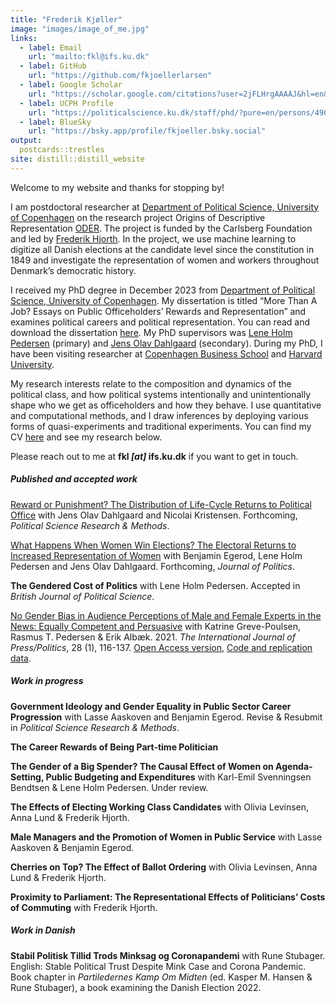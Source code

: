 ```yaml
---
title: "Frederik Kjøller"
image: "images/image_of_me.jpg"
links:
  - label: Email
    url: "mailto:fkl@ifs.ku.dk"
  - label: GitHub
    url: "https://github.com/fkjoellerlarsen"
  - label: Google Scholar
    url: "https://scholar.google.com/citations?user=2jFLHrgAAAAJ&hl=en&oi=ao"
  - label: UCPH Profile
    url: "https://politicalscience.ku.dk/staff/phd/?pure=en/persons/490612"
  - label: BlueSky
    url: "https://bsky.app/profile/fkjoeller.bsky.social"
output:
  postcards::trestles
site: distill::distill_website
---
```


Welcome to my website and thanks for stopping by!

I am postdoctoral researcher at [Department of Political Science, University of Copenhagen](https://politicalscience.ku.dk/) on the research project Origins of Descriptive Representation [ODER](https://www.carlsbergfondet.dk/en/Forskningsaktiviteter/Bevillingsstatistik/Bevillingsoversigt/CF22_0819_Frederik-Hjorth). The project is funded by the Carlsberg Foundation and led by [Frederik Hjorth](https://fghjorth.github.io/). In the project, we use machine learning to digitize all Danish elections at the candidate level since the constitution in 1849 and investigate the representation of women and workers throughout Denmark's democratic history.

I received my PhD degree in December 2023 from [Department of Political Science, University of Copenhagen](https://politicalscience.ku.dk/). My dissertation is titled "More Than A Job? Essays on Public Officeholders' Rewards and Representation" and examines political careers and political representation. You can read and download the dissertation [here](https://www.dropbox.com/scl/fi/enie81c4cpdcdr0q4jruv/Kjoeller2023morethanajob.pdf?rlkey=x45lifhnqa7a23a6a9b9jf1dv&dl=0). My PhD supervisors was [Lene Holm Pedersen](https://politicalscience.ku.dk/staff/Academic_staff/?pure=en/persons/16215) (primary) and [Jens Olav Dahlgaard](https://jodahlgaard.com/) (secondary). During my PhD, I have been visiting researcher at [Copenhagen Business School](https://www.cbs.dk/en/research/departments-and-centres/department-of-international-economics-government-and-business) and [Harvard University](https://gov.harvard.edu).

My research interests relate to the composition and dynamics of the political class, and how political systems intentionally and unintentionally shape who we get as officeholders and how they behave. I use quantitative and computational methods, and I draw inferences by deploying various forms of quasi-experiments and traditional experiments.  You can find my CV [here](https://www.dropbox.com/scl/fi/n8i2dm6o9d36fgos6rlv9/cv_frederik_kjoeller.pdf?rlkey=8vsa9imyxu31eigplwq3egomt&dl=0) and see my research below.

Please reach out to me at **fkl *[at]* ifs.ku.dk** if you want to get in touch.

</p>

##### **Published and accepted work**

[Reward or Punishment? The Distribution of Life-Cycle Returns to Political Office](https://www.cambridge.org/core/journals/political-science-research-and-methods/article/reward-or-punishment-the-distribution-of-lifecycle-returns-to-political-office/9D15D43DAF4D7BCA1AE469E4E1BC0DE7) with Jens Olav Dahlgaard and Nicolai Kristensen. Forthcoming, *Political Science Research & Methods*.

[What Happens When Women Win Elections? The Electoral Returns to Increased Representation of Women](https://www.journals.uchicago.edu/doi/abs/10.1086/734266?journalCode=jop) with Benjamin Egerod, Lene Holm Pedersen and Jens Olav Dahlgaard. Forthcoming, *Journal of Politics*.

<!--* We investigate if the election of a woman for office foster female representation in future elections and beyond the candidate herself. We do this by focusing on local elections, where a woman marginally wins a seat over a man competing for the same seat, and estimate what this means to the composition of the future candidate pools and thus how it shapes the supply of political candidates.-->

<p>

**The Gendered Cost of Politics** with Lene Holm Pedersen. Accepted in *British Journal of Political Science*.

[No Gender Bias in Audience Perceptions of Male and Female Experts in the News: Equally Competent and Persuasive](https://journals.sagepub.com/doi/abs/10.1177/19401612211025499) with Katrine Greve-Poulsen, Rasmus T. Pedersen & Erik Albæk. 2021. *The International Journal of Press/Politics*, 28 (1), 116-137. [Open Access version](https://portal.findresearcher.sdu.dk/en/publications/no-gender-bias-in-audience-perceptions-of-male-and-female-experts), [Code and replication data](https://t.co/VNDcuQ8Lnz).

<p>

##### **Work in progress** 


__Government Ideology and Gender Equality in Public Sector Career Progression__ with Lasse Aaskoven and Benjamin Egerod. Revise & Resubmit in *Political Science Research & Methods*.

<!--* Relying on granular data of the universe of Danish civil servants, we estimate how women’s career progression in the Danish bureaucracy depend on the ideology of the government in office.-->


<p> 

__The Career Rewards of Being Part-time Politician__

<!--* I estimate how holding a part-time political office affect income and civil career of Danish local councilors. Concerning the latter, I specifically investigate what being a local councilor do to the councilors labour supply and probability of being promoted in their outside job.-->

<p>

__The Gender of a Big Spender? The Causal Effect of Women on Agenda-Setting, Public Budgeting and Expenditures__ with Karl-Emil Svenningsen Bendtsen & Lene Holm Pedersen. Under review.

<p>

__The Effects of Electing Working Class Candidates__ with Olivia Levinsen, Anna Lund & Frederik Hjorth.

<p>

__Male Managers and the Promotion of Women in Public Service__ with Lasse Aaskoven & Benjamin Egerod.

<p>

__Cherries on Top? The Effect of Ballot Ordering__ with Olivia Levinsen, Anna Lund & Frederik Hjorth.

<p>

__Proximity to Parliament: The Representational Effects of Politicians' Costs of Commuting__ with Frederik Hjorth.

##### **Work in Danish**

__Stabil Politisk Tillid Trods Minksag og Coronapandemi__ with Rune Stubager. English: Stable Political Trust Despite Mink Case and Corona Pandemic.
Book chapter in _Partiledernes Kamp Om Midten_ (ed. Kasper M. Hansen & Rune Stubager), a book examining the Danish Election 2022.

